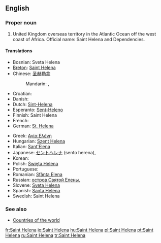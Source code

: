 ==English==

===Proper noun===
{{en-proper noun}}

# United Kingdom overseas territory in the Atlantic Ocean off the west coast of Africa. Official name: Saint Helena and Dependencies.

====Translations====
{{trans-top|United Kingdom overseas territory in the Atlantic Ocean}}
* Bosnian: Sveta Helena {{f}}
* [[Breton]]: [[Saint Helena]]
* Chinese: [[圣赫勒拿]]
*: Mandarin: {{t|zh|聖赫勒拿|sc=Hani}}, {{t|zh|圣赫勒拿|tr=Shèng Hèlēiná, Shèng Hèlèná|sc=Hani}}
* Croatian: {{t|hr|Sveta Helena|f}}
* Danish: {{t-|da|Saint Helena}}
* Dutch: [[Sint-Helena]]
* Esperanto: [[Sent-Heleno]]
* Finnish: Saint Helena
* French: {{t+|fr|Sainte-Hélène|f}}
* German: [[St. Helena]]
{{trans-mid}}
* Greek: [[Αγία Ελένη]] {{f}}
* Hungarian: [[Szent Helena]]
* Italian: [[Sant'Elena]]
* Japanese: [[セントヘレナ]] (sento herena), {{t|ja|セントヘレナ|tr=Sentoherena|sc=Jpan}}
* Korean: {{t|ko|세인트헬레나|tr=Seinteuhellena|sc=Kore}}
* Polish: [[Święta Helena]]
* Portuguese: {{t+|pt|Santa Helena|f}}
* Romanian: [[Sfânta Elena]] {{f}}
* Russian: [[остров Святой Елены]], {{t|ru|остров Святой Елены|m|tr=óstrov Svjatój Jelény|sc=Cyrl}}
* Slovene: [[Sveta Helena]] {{f}}
* Spanish: [[Santa Helena]] {{f}}
* Swedish: Saint Helena
{{trans-bottom}}

===See also===
* [[Appendix:Countries of the world|Countries of the world]]

[[fr:Saint Helena]]
[[io:Saint Helena]]
[[hu:Saint Helena]]
[[pl:Saint Helena]]
[[pt:Saint Helena]]
[[ru:Saint Helena]]
[[tr:Saint Helena]]
